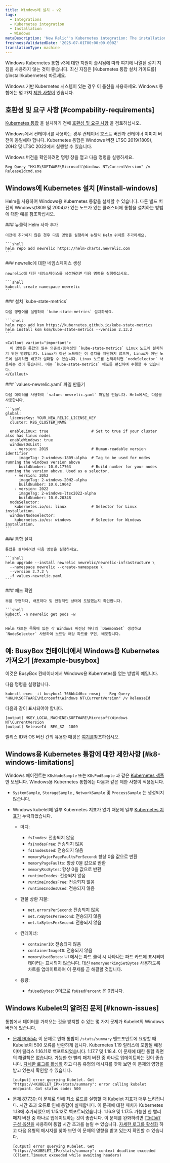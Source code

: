 ```yaml
---
title: Windows에 설치 - v2
tags:
  - Integrations
  - Kubernetes integration
  - Installation
  - Windows
metaDescription: 'New Relic''s Kubernetes integration: The installation of Kubernetes on Windows'
freshnessValidatedDate: '2025-07-01T00:00:00.000Z'
translationType: machine
---
```


<Callout title="중요한">
  Windows Kubernetes 통합 v3에 대한 지원이 출시됨에 따라 여기에 나열된 설치 지침을 사용하지 않는 것이 좋습니다. 최신 지침은 [Kubernetes 통합 설치 가이드를](/install/kubernetes) 따르세요.
</Callout>

Windows 기반 Kubernetes 시스템이 있는 경우 이 옵션을 사용하세요. Windows 통합에는 몇 가지 [제한 사항이](#k8-windows-limitations) 있습니다.

## 호환성 및 요구 사항 [#compability-requirements]

[Kubernetes 통합](/docs/integrations/kubernetes-integration/get-started/introduction-kubernetes-integration) 을 설치하기 전에 [호환성 및 요구 사항](/docs/integrations/kubernetes-integration/get-started/kubernetes-integration-compatibility-requirements) 을 검토하십시오.

<Callout variant="important">
  Windows에서 컨테이너를 사용하는 경우 컨테이너 호스트 버전과 컨테이너 이미지 버전이 동일해야 합니다. Kubernetes 통합은 Windows 버전 LTSC 2019(1809), 20H2 및 LTSC 2022에서 실행할 수 있습니다.
</Callout>

Windows 버전을 확인하려면 명령 창을 열고 다음 명령을 실행하세요.

```shell
Reg Query "HKLM\SOFTWARE\Microsoft\Windows NT\CurrentVersion" /v
ReleaseIdcmd.exe
```

## Windows에 Kubernetes 설치 [#install-windows]

Helm을 사용하여 Windows용 Kubernetes 통합을 설치할 수 있습니다. 다른 빌드 버전의 Windows(1809 및 2004)가 있는 노드가 있는 클러스터에 통합을 설치하는 방법에 대한 예를 참조하십시오.

<Steps>
  <Step>
    ### 뉴클릭 Helm 사자 추가

    이전에 추가하지 않은 경우 다음 명령을 실행하여 뉴렐릭 Helm 위치를 추가하세요.

    ```shell
    helm repo add newrelic https://helm-charts.newrelic.com
    ```
  </Step>

  <Step>
    ### newrelic에 대한 네임스페이스 생성

    newrelic에 대한 네임스페이스를 생성하려면 다음 명령을 실행하십시오.

    ```shell
    kubectl create namespace newrelic
    ```
  </Step>

  <Step>
    ### 설치 `kube-state-metrics`

    다음 명령어를 실행하여 `kube-state-metrics` 설치하세요.

    ```shell
    helm repo add ksm https://kubernetes.github.io/kube-state-metrics
    helm install ksm ksm/kube-state-metrics --version 2.13.2
    ```

    <Callout variant="important">
      이 명령은 통합의 필수 의존성/종속성인 `kube-state-metrics` Linux 노드에 설치하기 위한 명령입니다. Linux가 아닌 노드에는 이 설치를 지원하지 않으며, Linux가 아닌 노드에 설치하면 배포가 실패할 수 있습니다. Linux 노드를 선택하려면 `nodeSelector` 사용하는 것이 좋습니다. 이는 `kube-state-metrics` 배포를 편집하여 수행할 수 있습니다.
    </Callout>
  </Step>

  <Step>
    ### `values-newrelic.yaml` 파일 만들기

    다음 데이터를 사용하여 `values-newrelic.yaml` 파일을 만듭니다. Helm에서는 다음을 사용합니다.

    ```yaml
    global:
      licenseKey: YOUR_NEW_RELIC_LICENSE_KEY
      cluster: K8S_CLUSTER_NAME

      enableLinux: true                   # Set to true if your cluster also has linux nodes
      enableWindows: true
      windowsOsList:
        - version: 2019                   # Human-readable version identifier
          imageTag: 2-windows-1809-alpha  # Tag to be used for nodes running the windows version above
          buildNumber: 10.0.17763         # Build number for your nodes running the version above. Used as a selector.
        - version: 20h2
          imageTag: 2-windows-20H2-alpha
          buildNumber: 10.0.19042
        - version: 2022
          imageTag: 2-windows-ltsc2022-alpha
          buildNumber: 10.0.20348
      nodeSelector:
        kubernetes.io/os: linux           # Selector for Linux installation.
      windowsNodeSelector:
        kubernetes.io/os: windows         # Selector for Windows installation.
    ```
  </Step>

  <Step>
    ### 통합 설치

    통합을 설치하려면 다음 명령을 실행하세요.

    ```shell
    helm upgrade --install newrelic newrelic/newrelic-infrastructure \
      --namespace newrelic --create-namespace \
      --version 2.7.2 \
      -f values-newrelic.yaml
    ```
  </Step>

  <Step>
    ### 패드 확인

    부품 구현하다, 배포하다 및 안정적인 상태에 도달했는지 확인합니다.

    ```shell
    kubectl -n newrelic get pods -w
    ```

    Helm 차트는 목록에 있는 각 Windows 버전당 하나의 `DaemonSet` 생성하고 `NodeSelector` 사용하여 노드당 해당 파드를 구현, 배포합니다.
  </Step>
</Steps>

## 예: BusyBox 컨테이너에서 Windows용 Kubernetes 가져오기 [#example-busybox]

이것은 BusyBox 컨테이너에서 Windows용 Kubernetes를 얻는 방법의 예입니다.

다음 명령을 실행합니다.

```shell
kubectl exec -it busybox1-766bb4d6cc-rmsnj -- Reg Query
"HKLM\SOFTWARE\Microsoft\Windows NT\CurrentVersion" /v ReleaseId
```

다음과 같이 표시되어야 합니다.

```shell
[output] HKEY_LOCAL_MACHINE\SOFTWARE\Microsoft\Windows NT\CurrentVersion
[output] ReleaseId	REG_SZ	1809
```

릴리스 ID와 OS 버전 간의 유용한 매핑은 [여기를](https://hub.docker.com/_/microsoft-windows-servercore)참조하십시오.

## Windows용 Kubernetes 통합에 대한 제한사항 [#k8-windows-limitations]

Windows 에이전트는 `K8sNodeSample` 또는 `K8sPodSample` 과 같은 [Kubernetes 샘플](/docs/kubernetes-pixie/kubernetes-integration/understand-use-data/find-use-your-kubernetes-data/#event-types) 만 보냅니다. Windows용 Kubernetes 통합에는 다음과 같은 제한 사항이 적용됩니다.

* `SystemSample`, `StorageSample` , `NetworkSample` 및 `ProcessSample` 는 생성되지 않습니다.

* Windows kubelet에 일부 Kubernetes 지표가 없기 때문에 일부 [Kubernetes 지표가](/docs/integrations/kubernetes-integration/understand-use-data/understand-use-data#metrics) 누락되었습니다.

  * 마디:

    * `fsInodes`: 전송되지 않음
    * `fsInodesFree`: 전송되지 않음
    * `fsInodesUsed`: 전송되지 않음
    * `memoryMajorPageFaultsPerSecond`: 항상 0을 값으로 반환
    * `memoryPageFaults`: 항상 0을 값으로 반환
    * `memoryRssBytes`: 항상 0을 값으로 반환
    * `runtimeInodes`: 전송되지 않음
    * `runtimeInodesFree`: 전송되지 않음
    * `runtimeInodesUsed`: 전송되지 않음

  * 현물 상환 지불:

    * `net.errorsPerSecond`: 전송되지 않음
    * `net.rxBytesPerSecond`: 전송되지 않음
    * `net.txBytesPerSecond`: 전송되지 않음

  * 컨테이너:

    * `containerID`: 전송되지 않음
    * `containerImageID`: 전송되지 않음
    * `memoryUsedBytes`: UI 에서는 파드 클릭 시 나타나는 파드 카드에 표시되며 데이터는 표시되지 않습니다. 대신 `memoryWorkingSetBytes` 사용하도록 차트를 업데이트하여 이 문제를 곧 해결할 것입니다.

  * 용량:
    * `fsUsedBytes`: 0이므로 `fsUsedPercent` 은 0입니다.

## Windows Kubelet의 알려진 문제 [#known-issues]

통합에서 데이터를 가져오는 것을 방지할 수 있는 몇 가지 문제가 Kubelet의 Windows 버전에 있습니다.

* [문제 90554:](https://github.com/kubernetes/kubernetes/pull/90554) 이 문제로 인해 통합이 `/stats/summary` 엔드포인트에 요청할 때 Kubelet이 500 오류를 반환하게 됩니다. Kubernetes 1.19 릴리스에 포함될 예정이며 릴리스 1.16.11로 백포트되었습니다. 1.17.7 및 1.18.4. 이 문제에 대한 통합 측면의 해결책은 없습니다. 가능한 한 빨리 패치 버전 중 하나로 업데이트하는 것이 좋습니다. [자세한 로그를 활성화](/docs/kubernetes-pixie/kubernetes-integration/advanced-configuration/get-logs-version/#verbose-logging) 하고 다음 유형의 메시지를 찾아 보면 이 문제의 영향을 받고 있는지 확인할 수 있습니다.

  ```shell
  [output] error querying Kubelet. Get "https://<KUBELET_IP>/stats/summary": error calling kubelet endpoint. Got status code: 500
  ```

* [문제 87730:](https://github.com/kubernetes/kubernetes/pull/87730) 이 문제로 인해 최소 로드를 실행할 때 Kubelet 지표가 매우 느려집니다. 시간 초과 오류로 인해 통합이 실패합니다. 이 문제에 대한 패치가 Kubernetes 1.18에 추가되었으며 1.15.12로 백포트되었습니다. 1.16.9 및 1.17.5. 가능한 한 빨리 패치 버전 중 하나로 업데이트하는 것이 좋습니다. 이 문제를 완화하려면 [`TIMEOUT` 구성 옵션을](/docs/integrations/kubernetes-integration/installation/kubernetes-integration-install-configure#kube-state-metrics-timeout-change) 사용하여 통합 시간 초과를 늘릴 수 있습니다. [자세한 로그를 활성화](/docs/kubernetes-pixie/kubernetes-integration/advanced-configuration/get-logs-version/#verbose-logging) 하고 다음 유형의 메시지를 찾아 보면 이 문제의 영향을 받고 있는지 확인할 수 있습니다.

  ```shell
  [output] error querying Kubelet. Get "https://<KUBELET_IP>/stats/summary": context deadline exceeded (Client.Timeout exceeded while awaiting headers)
  ```